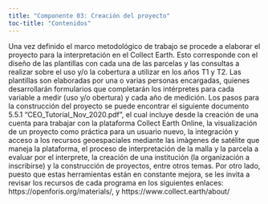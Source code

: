 ```yaml
---
title: "Componente 03: Creación del proyecto"
toc-title: "Contenidos"
---
```


Una vez definido el marco metodológico de trabajo se procede a elaborar el proyecto para la interpretación en el Collect Earth. Esto corresponde con el diseño de las plantillas con cada una de las parcelas y las consultas a realizar sobre el uso y/o la cobertura a utilizar en los años T1 y T2. Las plantillas son elaboradas por una o varias personas encargadas, quienes desarrollarán formularios que completarán los intérpretes para cada variable a medir (uso y/o obertura) y cada año de medición. 
Los pasos para la construcción del proyecto se puede encontrar el siguiente documento 5.5.1 "CEO_Tutorial_Nov_2020.pdf", el cual incluye desde la creación de una cuenta para trabajar con la plataforma Collect Earth Online, la visualización de un proyecto como práctica para un usuario nuevo, la integración y acceso a los recursos geoespaciales mediante las imàgenes de satélite que maneja la plataforma, el proceso de interpretación de la malla y la parcela a evaluar por el interprete, la creación de una institución (la organización a inscribirse) y la construcción de proyectos, entre otros temas. 
Por otro lado, puesto que estas herramientas están en constante mejora, se les invita a revisar los recursos de cada programa en los siguientes enlaces: https://openforis.org/materials/, y  https://www.collect.earth/about/
